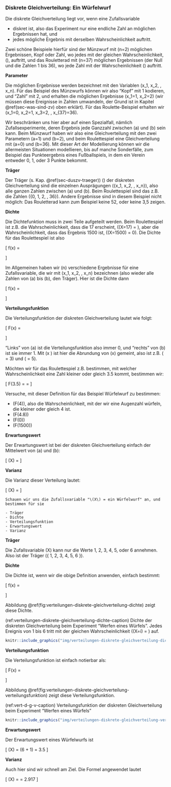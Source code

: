 ### Diskrete Gleichverteilung: Ein Würfelwurf {#sec-diskrete-gleichverteilung}

Die diskrete Gleichverteilung liegt vor, wenn eine Zufallsvariable

- diskret ist, also das Experiment nur eine endliche Zahl an möglichen Ergebnissen hat, und
- jedes mögliche Ergebnis mit derselben Wahrscheinlichkeit auftritt.

Zwei schöne Beispiele hierfür sind der Münzwurf mit \(n=2\) möglichen Ergebnissen, Kopf oder Zahl, wo jedes mit der gleichen Wahrscheinlichkeit, \(\frac{1}{2}\), auftritt, und das Rouletterad mit \(n=37\) möglichen Ergebnissen (der Null und die Zahlen 1 bis 36), wo jede Zahl mit der Wahrscheinlichkeit \(\frac{1}{37}\) auftritt.

**Parameter**

Die möglichen Ergebnisse werden bezeichnet mit den Variablen \(x_1, x_2, \ldots, x_n\). Für das Beispiel des Münzwurfs können wir also "Kopf" mit 1 kodieren, und "Zahl" mit 2, und erhalten die möglichen Ergebnisse \(x_1=1, x_2=2\) (wir müssen diese Ereignisse in Zahlen umwandeln, der Grund ist in Kapitel \@ref(sec-was-sind-zv) oben erklärt). Für das Roulette-Beispiel erhalten wir \(x_1=0, x_2=1, x_3=2, \ldots, x_{37}=36\).

Wir beschränken uns hier aber auf einen Spezialfall, nämlich Zufallsexperimente, deren Ergebnis jede Ganzzahl zwischen \(a\) und \(b\) sein kann. Beim Münzwurf haben wir also eine Gleichverteilung mit den zwei Parametern \(a=1\) und \(b=2\), und beim Roulettespiel eine Gleichverteilung mit \(a=0\) und \(b=36\). Mit dieser Art der Modellierung können wir die allermeisten Situationen modellieren, bis auf manche Sonderfälle, zum Beispiel das Punkteergebnis eines Fußballspiels, in dem ein Verein entweder 0, 1, oder 3 Punkte bekommt.

**Träger**

Der Träger (s. Kap. \@ref(sec-duszv-traeger)) \(\mathcal{T}\) der diskreten Gleichverteilung sind die einzelnen Ausprägungen \({x_1, x_2, \ldots, x_n}\), also alle ganzen Zahlen zwischen \(a\) und \(b\). Beim Roulettespiel sind das z.B. die Zahlen \({0, 1, 2, \ldots, 36}\). Andere Ergebnisse sind in diesem Beispiel nicht möglich: Das Rouletterad kann zum Beispiel keine 52, oder keine 3,5 zeigen.

**Dichte**

Die Dichtefunktion muss in zwei Teile aufgeteilt werden. Beim Roulettespiel ist z.B. die Wahrscheinlichkeit, dass die 17 erscheint, \(\mathbb{P}(X=17) = \frac{1}{37}\), aber die Wahrscheinlichkeit, dass das Ergebnis 1500 ist, \(\mathbb{P}(X=1500) = 0\). Die Dichte für das Roulettespiel ist also

\[ f(x) = \begin{cases} \frac{1}{37}, &amp; x \in \{0, 1, \ldots , 36\} \\ 0, &amp; \text{sonst} \end{cases} \]

Im Allgemeinen haben wir \(n\) verschiedene Ergebnisse für eine Zufallsvariable, die wir mit \(x_1, x_2, \ldots, x_n\) bezeichnen (also wieder alle Zahlen von \(a\) bis \(b\), den Träger). Hier ist die Dichte dann

\[ f(x) = \begin{cases} \frac{1}{n}, &amp; x \in \{ a, a+1, \ldots , b \} \\ 0, &amp; \text{sonst} \end{cases} \]

**Verteilungsfunktion**

Die Verteilungsfunktion der diskreten Gleichverteilung lautet wie folgt:

\[ F(x) = \begin{cases} 0, &amp; x < a \\ \frac{\lfloor x \rfloor - a + 1}{b-a+1}, &amp; x \in [a,b]\\ 1, &amp; x > b \end{cases}\]

"Links" von \(a\) ist die Verteilungsfunktion also immer 0, und "rechts" von \(b\) ist sie immer 1. Mit \(\lfloor x \rfloor\) ist hier die Abrundung von \(x\) gemeint, also ist z.B. \(\lfloor 3.4 \rfloor = 3\) und \(\lfloor 5 \rfloor = 5\).

Möchten wir für das Roulettespiel z.B. bestimmen, mit welcher Wahrscheinlichkeit eine Zahl kleiner oder gleich 3.5 kommt, bestimmen wir:

\[ F(3.5) = \frac{\lfloor 3.5 \rfloor - 0 + 1}{36 - 0 + 1} = \frac{4}{37} \]

Versuche, mit dieser Definition für das Beispiel Würfelwurf zu bestimmen:

- \(F(4)\), also die Wahrscheinlichkeit, mit der wir eine Augenzahl würfeln, die kleiner oder gleich 4 ist.
- \(F(4.8)\)
- \(F(0)\)
- \(F(1500)\)

**Erwartungswert**

Der Erwartungswert ist bei der diskreten Gleichverteilung einfach der Mittelwert von \(a\) und \(b\):

\[ \mathbb{E}(X) = \frac{a+b}{2} \]

**Varianz**

Die Varianz dieser Verteilung lautet:

\[ \mathbb{V}(X) = \frac{(b-a+1)^2 - 1}{12} \]

```exercise

Schauen wir uns die Zufallsvariable "\(X\) = ein Würfelwurf" an, und bestimmen für sie

- Träger
- Dichte
- Verteilungsfunktion
- Erwartungswert
- Varianz

```

**Träger**

Die Zufallsvariable \(X\) kann nur die Werte 1, 2, 3, 4, 5, oder 6 annehmen. Also ist der Träger \(\{ 1, 2, 3, 4, 5, 6 \}\).

**Dichte**

Die Dichte ist, wenn wir die obige Definition anwenden, einfach bestimmt:

\[ f(x) = \begin{cases} \frac{1}{6}, &amp; x \in \{ 1, 2, 3, 4, 5, 6 \} \\ 0, &amp; \text{sonst} \end{cases} \]

Abbildung \@ref(fig:verteilungen-diskrete-gleichverteilung-dichte) zeigt diese Dichte.

(ref:verteilungen-diskrete-gleichverteilung-dichte-caption) Dichte der diskreten Gleichverteilung beim Experiment "Werfen eines Würfels". Jedes Ereignis von 1 bis 6 tritt mit der gleichen Wahrscheinlichkeit \(\mathbb{P}(X=i) = \frac{1}{6}\) auf.

```r
knitr::include_graphics("img/verteilungen-diskrete-gleichverteilung-dichte.png")
```

**Verteilungsfunktion**

Die Verteilungsfunktion ist einfach notierbar als:

\[ F(x) =\begin{cases}0, & x < 1\\ \frac{\lfloor x \rfloor}{6},& 1 \leq x <6\\ 1, & x \geq 6 \end{cases}\]

Abbildung \@ref(fig:verteilungen-diskrete-gleichverteilung-verteilungsfunktion) zeigt diese Verteilungsfunktion.

(ref:vert-d-g-v-caption) Verteilungsfunktion der diskreten Gleichverteilung beim Experiment "Werfen eines Würfels"

```r
knitr::include_graphics("img/verteilungen-diskrete-gleichverteilung-verteilungsfunktion.png")
```

**Erwartungswert**

Der Erwartungswert eines Würfelwurfs ist

\[ \mathbb{E}(X) = \frac{1}{2} (6 + 1) = 3.5 \]

**Varianz**

Auch hier sind wir schnell am Ziel. Die Formel angewendet lautet

\[ \mathbb{V}(X) = \frac{(6-1+1)^2 - 1}{12} = 2.917 \]